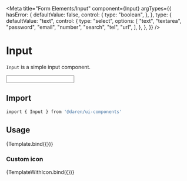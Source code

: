 
<Meta
  title="Form Elements/Input"
  component={Input}
  argTypes={{
    hasError: {
      defaultValue: false,
      control: {
        type: "boolean",
      },
    },
    type: {
      defaultValue: "text",
      control: {
        type: "select",
        options: [
          "text",
          "textarea",
          "password",
          "email",
          "number",
          "search",
          "tel",
          "url",
        ],
      },
    },
  }}
/>


# Input

`Input` is a simple input component.

<Actions packageName="form-elements" />

<Story name="example">
  <div className="mb-8">
    <Input name="first" />
  </div>
</Story>

## Import

```bash
import { Input } from '@daren/ui-components'
```

## Usage

<Canvas>
  <Story name="usage">{Template.bind({})}</Story>
</Canvas>

<ArgsTable story="usage" />

### Custom icon

<Canvas>
  <Story name="custom-icon">{TemplateWithIcon.bind({})}</Story>
</Canvas>

<ArgsTable story="custom-icon" />

